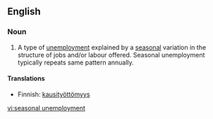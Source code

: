 {{rfv}}
{{wikipedia}}
==English==

===Noun===
{{en-noun|sg=[[seasonal]] [[unemployment]]|-}}

# {{economics}} A type of [[unemployment]] explained by a [[seasonal]] variation in the structure of jobs and/or labour offered. Seasonal unemployment typically repeats same pattern annually.

====Translations====
{{trans-top|type of unemployment}}
*Finnish: [[kausityöttömyys]]
{{trans-bottom}}

[[vi:seasonal unemployment]]